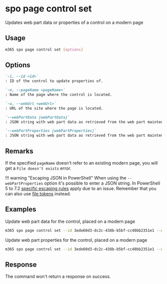 
# spo page control set

Updates web part data or properties of a control on a modern page

## Usage

```sh
m365 spo page control set [options]
```

## Options

```md defintion-list
`-i, --id <id>`
: ID of the control to update properties of.

`-n, --pageName <pageName>`
: Name of the page where the control is located.

`-u, --webUrl <webUrl>`
: URL of the site where the page is located.

`--webPartData [webPartData]`
: JSON string with web part data as retrieved from the web part maintenance mode. Specify either `webPartProperties` or `webPartData` but not both.

`--webPartProperties [webPartProperties]`
: JSON string with web part data as retrieved from the web part maintenance mode. Specify either `webPartProperties` or `webPartData` but not both.
```

<Global />

## Remarks

If the specified `pageName` doesn't refer to an existing modern page, you will get a `File doesn't exists` error.

!!! warning "Escaping JSON in PowerShell"
    When using the `--webPartProperties` option it's possible to enter a JSON string. In PowerShell 5 to 7.2 [specific escaping rules](./../../../user-guide/using-cli.mdx#escaping-double-quotes-in-powershell) apply due to an issue. Remember that you can also use [file tokens](./../../../user-guide/using-cli.mdx#passing-complex-content-into-cli-options) instead.

## Examples

Update web part data for the control, placed on a modern page

```sh
m365 spo page control set --id 3ede60d3-dc2c-438b-b5bf-cc40bb2351e1 --webUrl https://contoso.sharepoint.com/sites/team-a --pageName home.aspx --webPartData '{"title":"New WP Title","properties": {"description": "New description"}}'
```

Update web part properties for the control, placed on a modern page

```sh
m365 spo page control set --id 3ede60d3-dc2c-438b-b5bf-cc40bb2351e1 --webUrl https://contoso.sharepoint.com/sites/team-a --pageName home.aspx --webPartProperties '{"description": "New description"}'
```

## Response

The command won't return a response on success.
